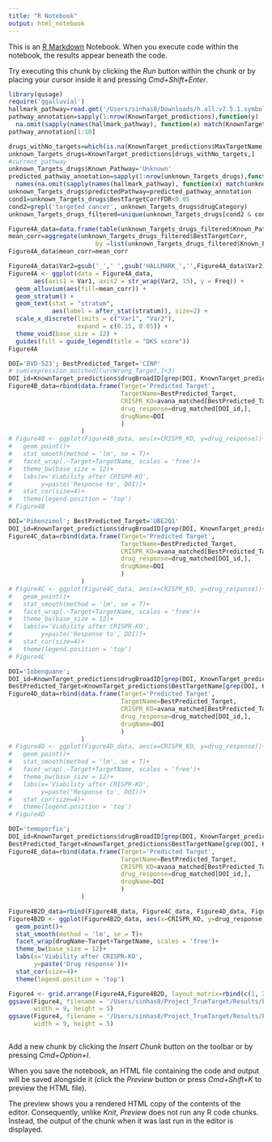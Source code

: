 ```yaml
---
title: "R Notebook"
output: html_notebook
---
```


This is an [R Markdown](http://rmarkdown.rstudio.com) Notebook. When you execute code within the notebook, the results appear beneath the code. 

Try executing this chunk by clicking the *Run* button within the chunk or by placing your cursor inside it and pressing *Cmd+Shift+Enter*. 
<!-- Create Alluvial Plot -->
```r
library(qusage)
require('ggalluvial')
hallmark_pathway=read.gmt('/Users/sinhas8/Downloads/h.all.v7.5.1.symbols (1).gmt')
pathway_annotation=sapply(1:nrow(KnownTarget_predictions),function(y)
  na.omit(sapply(names(hallmark_pathway), function(x) match(KnownTarget_predictions$MaxTargetName[y], hallmark_pathway[[x]])))[1] )
pathway_annotation[1:10]
```
```r
drugs_withNo_targets=which(is.na(KnownTarget_predictions$MaxTargetName))
unknown_Targets_drugs=KnownTarget_predictions[drugs_withNo_targets,]
#current pathway
unknown_Targets_drugs$Known_Pathway='Unknown'
predicted_pathway_annotation=sapply(1:nrow(unknown_Targets_drugs),function(y)
  names(na.omit(sapply(names(hallmark_pathway), function(x) match(unknown_Targets_drugs$BestTargetName[y], hallmark_pathway[[x]])))[1]) )
unknown_Targets_drugs$predictedPathway=predicted_pathway_annotation
cond1=unknown_Targets_drugs$BestTargetCorrFDR<0.05
cond2=grepl('targeted cancer', unknown_Targets_drugs$drugCategory)
unknown_Targets_drugs_filtered=unique(unknown_Targets_drugs[cond2 & cond2,])
```


```r
Figure4A_data=data.frame(table(unknown_Targets_drugs_filtered$Known_Pathway, unknown_Targets_drugs_filtered$predictedPathway))
mean_corr=aggregate(unknown_Targets_drugs_filtered$BestTargetCorr,
                        by =list(unknown_Targets_drugs_filtered$Known_Pathway, unknown_Targets_drugs_filtered$predictedPathway), mean)[,3]
Figure4A_data$mean_corr=mean_corr
```

```r
Figure4A_data$Var2=gsub('_',' ',gsub('HALLMARK_','',Figure4A_data$Var2))
Figure4A <- ggplot(data = Figure4A_data,
       aes(axis1 = Var1, axis2 = str_wrap(Var2, 15), y = Freq)) +
  geom_alluvium(aes(fill=mean_corr)) +
  geom_stratum() +
  geom_text(stat = "stratum",
            aes(label = after_stat(stratum)), size=2) +
  scale_x_discrete(limits = c("Var1", "Var2"),
                   expand = c(0.15, 0.05)) +
  theme_void(base_size = 12) +
  guides(fill = guide_legend(title = "DKS score"))
Figure4A
```
<!--  BVD-523 has no target and but our pipeline predicts that it as CINP -->
```r
DOI='BVD-523'; BestPredicted_Target='CINP'
# sum(expression_matched[CurrWrong_Target,]<3)
DOI_id=KnownTarget_predictions$drugBroadID[grep(DOI, KnownTarget_predictions$drugName)]
Figure4B_data=rbind(data.frame(Target='Predicted Target',
                               TargetName=BestPredicted_Target,
                               CRISPR_KO=avana_matched[BestPredicted_Target,],
                               drug_response=drug_matched[DOI_id,],
                               drugName=DOI
                               )
                    )
# Figure4B <- ggplot(Figure4B_data, aes(x=CRISPR_KO, y=drug_response))+
#   geom_point()+
#   stat_smooth(method = 'lm', se = T)+
#   facet_wrap(.~Target+TargetName, scales = 'free')+
#   theme_bw(base_size = 12)+
#   labs(x='Viability after CRISPR-KO',
#        y=paste('Response to', DOI))+
#   stat_cor(size=4)+
#   theme(legend.position = 'top')
# Figure4B
```
<!--  Pibenzimol has no target and but our pipeline predicts that it as UBE2Q1 -->
```r
DOI='Pibenzimol'; BestPredicted_Target='UBE2Q1'
DOI_id=KnownTarget_predictions$drugBroadID[grep(DOI, KnownTarget_predictions$drugName, ignore.case = T)]
Figure4C_data=rbind(data.frame(Target='Predicted Target',
                               TargetName=BestPredicted_Target,
                               CRISPR_KO=avana_matched[BestPredicted_Target,],
                               drug_response=drug_matched[DOI_id,],
                               drugName=DOI
                               )
                    )
# Figure4C <- ggplot(Figure4C_data, aes(x=CRISPR_KO, y=drug_response))+
#   geom_point()+
#   stat_smooth(method = 'lm', se = T)+
#   facet_wrap(.~Target+TargetName, scales = 'free')+
#   theme_bw(base_size = 12)+
#   labs(x='Viability after CRISPR-KO',
#        y=paste('Response to', DOI))+
#   stat_cor(size=4)+
#   theme(legend.position = 'top')
# Figure4C
```
<!--  Iobenguane has no target and but our pipeline predicts that it as BestPredicted_Target -->
```r
DOI='Iobenguane';
DOI_id=KnownTarget_predictions$drugBroadID[grep(DOI, KnownTarget_predictions$drugName, ignore.case = T)]
BestPredicted_Target=KnownTarget_predictions$BestTargetName[grep(DOI, KnownTarget_predictions$drugName, ignore.case = T)]
Figure4D_data=rbind(data.frame(Target='Predicted Target',
                               TargetName=BestPredicted_Target,
                               CRISPR_KO=avana_matched[BestPredicted_Target,],
                               drug_response=drug_matched[DOI_id,],
                               drugName=DOI
                               )
                    )
# Figure4D <- ggplot(Figure4D_data, aes(x=CRISPR_KO, y=drug_response))+
#   geom_point()+
#   stat_smooth(method = 'lm', se = T)+
#   facet_wrap(.~Target+TargetName, scales = 'free')+
#   theme_bw(base_size = 12)+
#   labs(x='Viability after CRISPR-KO',
#        y=paste('Response to', DOI))+
#   stat_cor(size=4)+
#   theme(legend.position = 'top')
# Figure4D
```
<!--  Temoporfin has no target and but our pipeline predicts that it as BestPredicted_Target -->
```r
DOI='temoporfin';
DOI_id=KnownTarget_predictions$drugBroadID[grep(DOI, KnownTarget_predictions$drugName, ignore.case = T)]
BestPredicted_Target=KnownTarget_predictions$BestTargetName[grep(DOI, KnownTarget_predictions$drugName, ignore.case = T)]
Figure4E_data=rbind(data.frame(Target='Predicted Target',
                               TargetName=BestPredicted_Target,
                               CRISPR_KO=avana_matched[BestPredicted_Target,],
                               drug_response=drug_matched[DOI_id,],
                               drugName=DOI
                               )
                    )
```

```r
Figure4B2D_data=rbind(Figure4B_data, Figure4C_data, Figure4D_data, Figure4E_data)
Figure4B2D <- ggplot(Figure4B2D_data, aes(x=CRISPR_KO, y=drug_response))+
  geom_point()+
  stat_smooth(method = 'lm', se = T)+
  facet_wrap(drugName~Target+TargetName, scales = 'free')+
  theme_bw(base_size = 12)+
  labs(x='Viability after CRISPR-KO',
       y=paste('Drug response'))+
  stat_cor(size=4)+
  theme(legend.position = 'top')
```

```r
Figure4 <- grid.arrange(Figure4A,Figure4B2D, layout_matrix=rbind(c(1, 2)))
ggsave(Figure4, filename = '/Users/sinhas8/Project_TrueTarget/Results/Figure4v0.png',
       width = 9, height = 5)
ggsave(Figure4, filename = '/Users/sinhas8/Project_TrueTarget/Results/Figure4v0.pdf',
       width = 9, height = 5)
```

```r

```


Add a new chunk by clicking the *Insert Chunk* button on the toolbar or by pressing *Cmd+Option+I*.

When you save the notebook, an HTML file containing the code and output will be saved alongside it (click the *Preview* button or press *Cmd+Shift+K* to preview the HTML file). 

The preview shows you a rendered HTML copy of the contents of the editor. Consequently, unlike *Knit*, *Preview* does not run any R code chunks. Instead, the output of the chunk when it was last run in the editor is displayed.

